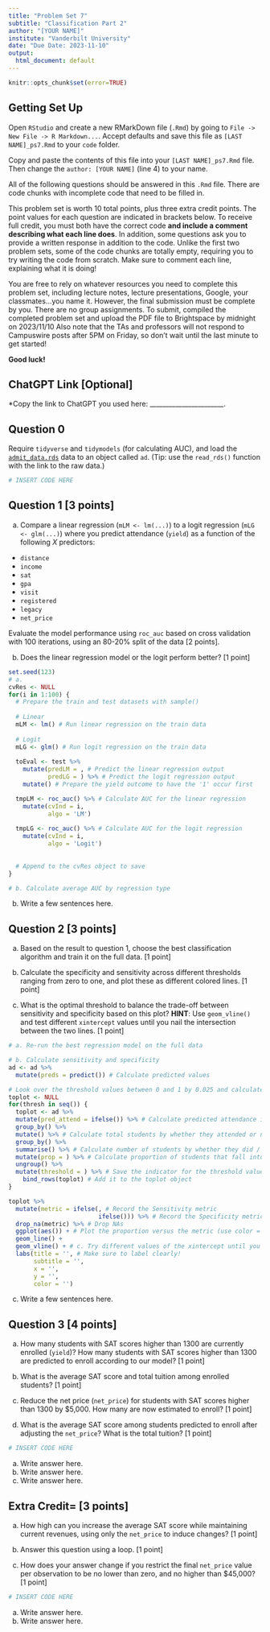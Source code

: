```yaml
---
title: "Problem Set 7"
subtitle: "Classification Part 2"
author: "[YOUR NAME]"
institute: "Vanderbilt University"
date: "Due Date: 2023-11-10"
output:
  html_document: default
---
```


```r
knitr::opts_chunk$set(error=TRUE)
```

## Getting Set Up

Open `RStudio` and create a new RMarkDown file (`.Rmd`) by going to `File -> New File -> R Markdown...`.
Accept defaults and save this file as `[LAST NAME]_ps7.Rmd` to your `code` folder.

Copy and paste the contents of this file into your `[LAST NAME]_ps7.Rmd` file. Then change the `author: [YOUR NAME]` (line 4) to your name.

All of the following questions should be answered in this `.Rmd` file. There are code chunks with incomplete code that need to be filled in. 

This problem set is worth 10 total points, plus three extra credit points. The point values for each question are indicated in brackets below. To receive full credit, you must both have the correct code **and include a comment describing what each line does**. In addition, some questions ask you to provide a written response in addition to the code. Unlike the first two problem sets, some of the code chunks are totally empty, requiring you to try writing the code from scratch. Make sure to comment each line, explaining what it is doing!

You are free to rely on whatever resources you need to complete this problem set, including lecture notes, lecture presentations, Google, your classmates...you name it. However, the final submission must be complete by you. There are no group assignments. To submit, compiled the completed problem set and upload the PDF file to Brightspace by midnight on 2023/11/10 Also note that the TAs and professors will not respond to Campuswire posts after 5PM on Friday, so don't wait until the last minute to get started!

**Good luck!**

## ChatGPT Link [Optional]

*Copy the link to ChatGPT you used here: _______________________.

## Question 0
Require `tidyverse` and `tidymodels` (for calculating AUC), and load the [`admit_data.rds`](https://github.com/jbisbee1/DS1000_S2023/blob/main/Lectures/7_Classification/data/admit_data.rds?raw=true') data to an object called `ad`. (Tip: use the `read_rds()` function with the link to the raw data.)
```r
# INSERT CODE HERE
```



## Question 1 [3 points]

a. Compare a linear regression (`mLM <- lm(...)`) to a logit regression (`mLG <- glm(...)`) where you predict attendance (`yield`) as a function of the following $X$ predictors:

- `distance`
- `income`
- `sat`
- `gpa`
- `visit`
- `registered`
- `legacy`
- `net_price`

Evaluate the model performance using `roc_auc` based on cross validation with 100 iterations, using an 80-20% split of the data [2 points]. 

b. Does the linear regression model or the logit perform better? [1 point]

```r
set.seed(123)
# a. 
cvRes <- NULL
for(i in 1:100) {
  # Prepare the train and test datasets with sample()
  
  # Linear
  mLM <- lm() # Run linear regression on the train data
  
  # Logit
  mLG <- glm() # Run logit regression on the train data
  
  toEval <- test %>%
    mutate(predLM = , # Predict the linear regression output
           predLG = ) %>% # Predict the logit regression output
    mutate() # Prepare the yield outcome to have the '1' occur first

  tmpLM <- roc_auc() %>% # Calculate AUC for the linear regression
    mutate(cvInd = i,
           algo = 'LM')
  
  tmpLG <- roc_auc() %>% # Calculate AUC for the logit regression
    mutate(cvInd = i,
           algo = 'Logit')
  
  
  # Append to the cvRes object to save
}

# b. Calculate average AUC by regression type
```

b. Write a few sentences here.

## Question 2 [3 points]

a. Based on the result to question 1, choose the best classification algorithm and train it on the full data. [1 point]

b. Calculate the specificity and sensitivity across different thresholds ranging from zero to one, and plot these as different colored lines. [1 point]

c. What is the optimal threshold to balance the trade-off between sensitivity and specificity based on this plot? **HINT**: Use `geom_vline()` and test different `xintercept` values until you nail the intersection between the two lines. [1 point]


```r
# a. Re-run the best regression model on the full data

# b. Calculate sensitivity and specificity
ad <- ad %>%
  mutate(preds = predict()) # Calculate predicted values

# Look over the threshold values between 0 and 1 by 0.025 and calculate proportion of correctly predicted students
toplot <- NULL
for(thresh in seq()) {
  toplot <- ad %>%
  mutate(pred_attend = ifelse()) %>% # Calculate predicted attendance if the probability is greater than the threshold
  group_by() %>%
  mutate() %>% # Calculate total students by whether they attended or not
  group_by() %>%
  summarise() %>% # Calculate number of students by whether they did / did not attend, and whether they were predicted to attend
  mutate(prop = ) %>% # Calculate proportion of students that fall into each bin
  ungroup() %>%
  mutate(threshold = ) %>% # Save the indicator for the threshold value
    bind_rows(toplot) # Add it to the toplot object
}

toplot %>%
  mutate(metric = ifelse(, # Record the Sensitivity metric
                         ifelse())) %>% # Record the Specificity metric, otherwise NA
  drop_na(metric) %>% # Drop NAs
  ggplot(aes()) + # Plot the proportion versus the metric (use color = metric)
  geom_line() + 
  geom_vline() + # c. Try different values of the xintercept until you find where the lines intersect
  labs(title = '', # Make sure to label clearly!
       subtitle = '',
       x = '',
       y = '',
       color = '')
```

c. Write a few sentences here.

## Question 3 [4 points]

a. How many students with SAT scores higher than 1300 are currently enrolled (`yield`)? How many students with SAT scores higher than 1300 are predicted to enroll according to our model? [1 point]

b. What is the average SAT score and total tuition among enrolled students? [1 point]

c. Reduce the net price (`net_price`) for students with SAT scores higher than 1300 by $5,000. How many are now estimated to enroll? [1 point]

d. What is the average SAT score among students predicted to enroll after adjusting the `net_price`? What is the total tuition? [1 point]


```r
# INSERT CODE HERE
```

a. Write answer here.
b. Write answer here.
c. Write answer here.

## Extra Credit= [3 points]

a. How high can you increase the average SAT score while maintaining current revenues, using only the `net_price` to induce changes? [1 point]

b. Answer this question using a loop. [1 point]

c. How does your answer change if you restrict the final `net_price` value per observation to be no lower than zero, and no higher than $45,000? [1 point]


```r
# INSERT CODE HERE
```

a. Write answer here.
c. Write answer here.
